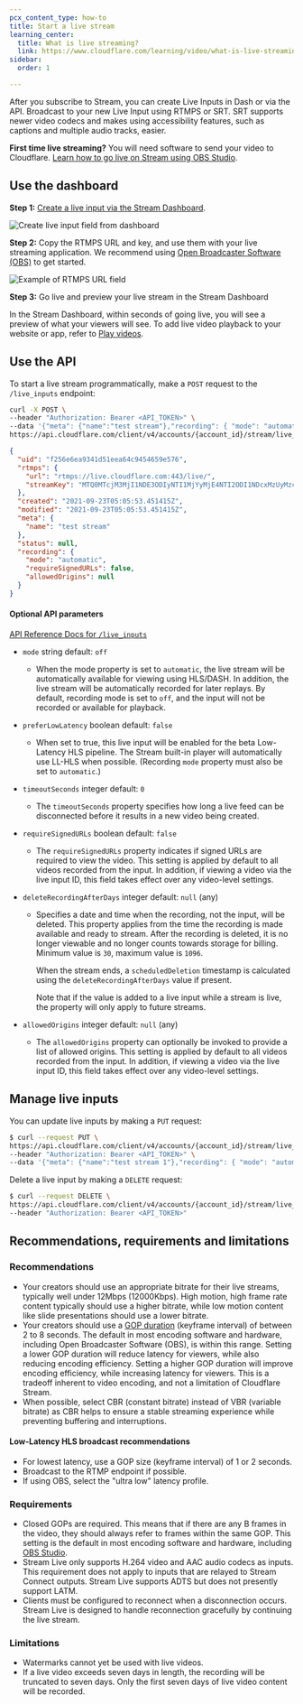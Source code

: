 ```yaml
---
pcx_content_type: how-to
title: Start a live stream
learning_center:
  title: What is live streaming?
  link: https://www.cloudflare.com/learning/video/what-is-live-streaming/
sidebar:
  order: 1

---
```



After you subscribe to Stream, you can create Live Inputs in Dash or via the API. Broadcast to your new Live Input using RTMPS or SRT. SRT supports newer video codecs and makes using accessibility features, such as captions and multiple audio tracks, easier.

<Render file="srt-supported-modes" />

**First time live streaming?** You will need software to send your video to Cloudflare. [Learn how to go live on Stream using OBS Studio](/stream/examples/obs-from-scratch/).

## Use the dashboard

**Step 1:** [Create a live input via the Stream Dashboard](https://dash.cloudflare.com/?to=/:account/stream/inputs/create).

![Create live input field from dashboard](~/assets/images/stream/create-live-input-from-stream-dashboard.png)

**Step 2:** Copy the RTMPS URL and key, and use them with your live streaming application. We recommend using [Open Broadcaster Software (OBS)](https://obsproject.com/) to get started.

![Example of RTMPS URL field](~/assets/images/stream/copy-rtmps-url-from-stream-dashboard.png)

**Step 3:** Go live and preview your live stream in the Stream Dashboard

In the Stream Dashboard, within seconds of going live, you will see a preview of what your viewers will see. To add live video playback to your website or app, refer to [Play videos](/stream/viewing-videos).

## Use the API

To start a live stream programmatically, make a `POST` request to the `/live_inputs` endpoint:

```bash title="Request"
curl -X POST \
--header "Authorization: Bearer <API_TOKEN>" \
--data '{"meta": {"name":"test stream"},"recording": { "mode": "automatic" }}' \
https://api.cloudflare.com/client/v4/accounts/{account_id}/stream/live_inputs
```

```json title="Response"
{
  "uid": "f256e6ea9341d51eea64c9454659e576",
  "rtmps": {
    "url": "rtmps://live.cloudflare.com:443/live/",
    "streamKey": "MTQ0MTcjM3MjI1NDE3ODIyNTI1MjYyMjE4NTI2ODI1NDcxMzUyMzcf256e6ea9351d51eea64c9454659e576"
  },
  "created": "2021-09-23T05:05:53.451415Z",
  "modified": "2021-09-23T05:05:53.451415Z",
  "meta": {
    "name": "test stream"
  },
  "status": null,
  "recording": {
    "mode": "automatic",
    "requireSignedURLs": false,
    "allowedOrigins": null
  }
}
```

#### Optional API parameters

[API Reference Docs for `/live_inputs`](/api/operations/stream-live-inputs-create-a-live-input)



* `mode` string default: `off`

  * When the mode property is set to `automatic`, the live stream will be automatically available for viewing using HLS/DASH. In addition, the live stream will be automatically recorded for later replays. By default, recording mode is set to `off`, and the input will not be recorded or available for playback.

* `preferLowLatency` boolean default: `false` <InlineBadge preset="beta" />

  * When set to true, this live input will be enabled for the beta Low-Latency HLS pipeline. The Stream built-in player will automatically use LL-HLS when possible. (Recording `mode` property must also be set to `automatic`.)

* `timeoutSeconds` integer default: `0`

  * The `timeoutSeconds` property specifies how long a live feed can be disconnected before it results in a new video being created.

* `requireSignedURLs` boolean default: `false`

  * The `requireSignedURLs` property indicates if signed URLs are required to view the video. This setting is applied by default to all videos recorded from the input. In addition, if viewing a video via the live input ID, this field takes effect over any video-level settings.

* `deleteRecordingAfterDays` integer default: `null` (any)

  * Specifies a date and time when the recording, not the input, will be deleted. This property applies from the time the recording is made available and ready to stream. After the recording is deleted, it is no longer viewable and no longer counts towards storage for billing. Minimum value is `30`, maximum value is `1096`.

    When the stream ends, a `scheduledDeletion` timestamp is calculated using the `deleteRecordingAfterDays` value if present.

    Note that if the value is added to a live input while a stream is live, the property will only apply to future streams.

* `allowedOrigins` integer default: `null` (any)

  * The `allowedOrigins` property can optionally be invoked to provide a list of allowed origins. This setting is applied by default to all videos recorded from the input. In addition, if viewing a video via the live input ID, this field takes effect over any video-level settings.



## Manage live inputs

You can update live inputs by making a `PUT` request:

```bash title="Request"
$ curl --request PUT \
https://api.cloudflare.com/client/v4/accounts/{account_id}/stream/live_inputs/{input_id} \
--header "Authorization: Bearer <API_TOKEN>" \
--data '{"meta": {"name":"test stream 1"},"recording": { "mode": "automatic", "timeoutSeconds": 10 }}'
```

Delete a live input by making a `DELETE` request:

```bash title="Request"
$ curl --request DELETE \
https://api.cloudflare.com/client/v4/accounts/{account_id}/stream/live_inputs/{input_id} \
--header "Authorization: Bearer <API_TOKEN>"
```

## Recommendations, requirements and limitations

### Recommendations

* Your creators should use an appropriate bitrate for their live streams, typically well under 12Mbps (12000Kbps). High motion, high frame rate content typically should use a higher bitrate, while low motion content like slide presentations should use a lower bitrate.
* Your creators should use a [GOP duration](https://en.wikipedia.org/wiki/Group_of_pictures) (keyframe interval) of between 2 to 8 seconds. The default in most encoding software and hardware, including Open Broadcaster Software (OBS), is within this range. Setting a lower GOP duration will reduce latency for viewers, while also reducing encoding efficiency. Setting a higher GOP duration will improve encoding efficiency, while increasing latency for viewers. This is a tradeoff inherent to video encoding, and not a limitation of Cloudflare Stream.
* When possible, select CBR (constant bitrate) instead of VBR (variable bitrate) as CBR helps to ensure a stable streaming experience while preventing buffering and interruptions.

#### Low-Latency HLS broadcast recommendations <Badge text="Beta" variant="caution" size="small" />

* For lowest latency, use a GOP size (keyframe interval) of 1 or 2 seconds.
* Broadcast to the RTMP endpoint if possible.
* If using OBS, select the "ultra low" latency profile.

### Requirements

* Closed GOPs are required. This means that if there are any B frames in the video, they should always refer to frames within the same GOP. This setting is the default in most encoding software and hardware, including [OBS Studio](https://obsproject.com/).
* Stream Live only supports H.264 video and AAC audio codecs as inputs. This requirement does not apply to inputs that are relayed to Stream Connect outputs. Stream Live supports ADTS but does not presently support LATM.
* Clients must be configured to reconnect when a disconnection occurs. Stream Live is designed to handle reconnection gracefully by continuing the live stream.

### Limitations

* Watermarks cannot yet be used with live videos.
* If a live video exceeds seven days in length, the recording will be truncated to seven days. Only the first seven days of live video content will be recorded.
